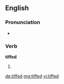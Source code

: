 ==English==

===Pronunciation===
* {{rhymes|ɪft|lang=en}}

===Verb===
'''tiffed'''

# {{en-past of|tiff}}

[[de:tiffed]]
[[mg:tiffed]]
[[vi:tiffed]]